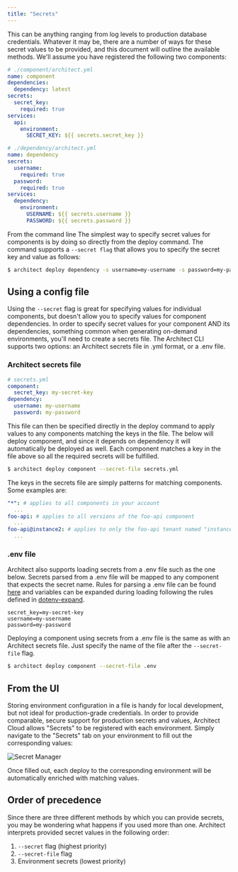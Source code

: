 ```yaml
---
title: "Secrets"
---
```


This can be anything ranging from log levels to production database credentials.
Whatever it may be, there are a number of ways for these secret values to be
provided, and this document will outline the available methods. We'll assume you
have registered the following two components:

```yaml
# ./component/architect.yml
name: component
dependencies:
  dependency: latest
secrets:
  secret_key:
    required: true
services:
  api:
    environment:
      SECRET_KEY: ${{ secrets.secret_key }}

# ./dependency/architect.yml
name: dependency
secrets:
  username:
    required: true
  password:
    required: true
services:
  dependency:
    environment:
      USERNAME: ${{ secrets.username }}
      PASSWORD: ${{ secrets.password }}
```

From the command line The simplest way to specify secret values for components
is by doing so directly from the deploy command. The command supports a
`--secret flag` that allows you to specify the secret key and value as follows:

```sh
$ architect deploy dependency -s username=my-username -s password=my-password
```

## Using a config file

Using the `--secret` flag is great for specifying values for individual
components, but doesn't allow you to specify values for component dependencies.
In order to specify secret values for your component AND its dependencies,
something common when generating on-demand environments, you'll need to create a
secrets file. The Architect CLI supports two options: an Architect secrets file
in .yml format, or a .env file.

### Architect secrets file

```yaml
# secrets.yml
component:
  secret_key: my-secret-key
dependency:
  username: my-username
  password: my-password
```

This file can then be specified directly in the deploy command to apply values
to any components matching the keys in the file. The below will deploy
component, and since it depends on dependency it will automatically be deployed
as well. Each component matches a key in the file above so all the required
secrets will be fulfilled.

```sh
$ architect deploy component --secret-file secrets.yml
```

The keys in the secrets file are simply patterns for matching components. Some
examples are:

```yaml
"*": # applies to all components in your account
  ...
foo-api: # applies to all versions of the foo-api component
  ...
foo-api@instance2: # applies to only the foo-api tenant named "instance2"
  ...
```

### .env file

Architect also supports loading secrets from a .env file such as the one below.
Secrets parsed from a .env file will be mapped to any component that expects the
secret name. Rules for parsing a .env file can be found
[here](https://github.com/motdotla/dotenv#what-rules-does-the-parsing-engine-follow)
and variables can be expanded during loading following the rules defined in
[dotenv-expand](https://github.com/motdotla/dotenv-expand).

```
secret_key=my-secret-key
username=my-username
password=my-password
```

Deploying a component using secrets from a .env file is the same as with an
Architect secrets file. Just specify the name of the file after the
`--secret-file` flag.

```sh
$ architect deploy component --secret-file .env
```

## From the UI

Storing environment configuration in a file is handy for local development, but
not ideal for production-grade credentials. In order to provide comparable,
secure support for production secrets and values, Architect Cloud allows
"Secrets" to be registered with each environment. Simply navigate to the
"Secrets" tab on your environment to fill out the corresponding values:

![Secret Manager](/images/secret-manager-screenshot.png)

Once filled out, each deploy to the corresponding environment will be
automatically enriched with matching values.

## Order of precedence

Since there are three different methods by which you can provide secrets, you
may be wondering what happens if you used more than one. Architect interprets
provided secret values in the following order:

1. `--secret` flag (highest priority)
2. `--secret-file` flag
3. Environment secrets (lowest priority)

